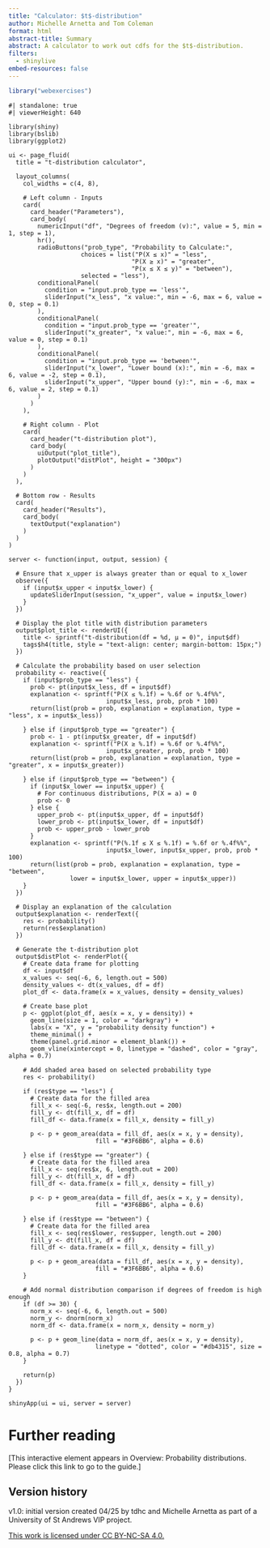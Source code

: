 ```yaml
---
title: "Calculator: $t$-distribution"
author: Michelle Arnetta and Tom Coleman
format: html
abstract-title: Summary
abstract: A calculator to work out cdfs for the $t$-distribution.
filters: 
  - shinylive
embed-resources: false
---
```


```r
library("webexercises")
```


```shinylive-r
#| standalone: true
#| viewerHeight: 640

library(shiny)
library(bslib)
library(ggplot2)

ui <- page_fluid(
  title = "t-distribution calculator",
  
  layout_columns(
    col_widths = c(4, 8),
    
    # Left column - Inputs
    card(
      card_header("Parameters"),
      card_body(
        numericInput("df", "Degrees of freedom (v):", value = 5, min = 1, step = 1),
        hr(),
        radioButtons("prob_type", "Probability to Calculate:",
                    choices = list("P(X ≤ x)" = "less", 
                                  "P(X ≥ x)" = "greater", 
                                  "P(x ≤ X ≤ y)" = "between"),
                    selected = "less"),
        conditionalPanel(
          condition = "input.prob_type == 'less'",
          sliderInput("x_less", "x value:", min = -6, max = 6, value = 0, step = 0.1)
        ),
        conditionalPanel(
          condition = "input.prob_type == 'greater'",
          sliderInput("x_greater", "x value:", min = -6, max = 6, value = 0, step = 0.1)
        ),
        conditionalPanel(
          condition = "input.prob_type == 'between'",
          sliderInput("x_lower", "Lower bound (x):", min = -6, max = 6, value = -2, step = 0.1),
          sliderInput("x_upper", "Upper bound (y):", min = -6, max = 6, value = 2, step = 0.1)
        )
      )
    ),
    
    # Right column - Plot
    card(
      card_header("t-distribution plot"),
      card_body(
        uiOutput("plot_title"),
        plotOutput("distPlot", height = "300px")
      )
    )
  ),
  
  # Bottom row - Results
  card(
    card_header("Results"),
    card_body(
      textOutput("explanation")
    )
  )
)

server <- function(input, output, session) {
  
  # Ensure that x_upper is always greater than or equal to x_lower
  observe({
    if (input$x_upper < input$x_lower) {
      updateSliderInput(session, "x_upper", value = input$x_lower)
    }
  })
  
  # Display the plot title with distribution parameters
  output$plot_title <- renderUI({
    title <- sprintf("t-distribution(df = %d, μ = 0)", input$df)
    tags$h4(title, style = "text-align: center; margin-bottom: 15px;")
  })
  
  # Calculate the probability based on user selection
  probability <- reactive({
    if (input$prob_type == "less") {
      prob <- pt(input$x_less, df = input$df)
      explanation <- sprintf("P(X ≤ %.1f) = %.6f or %.4f%%", 
                           input$x_less, prob, prob * 100)
      return(list(prob = prob, explanation = explanation, type = "less", x = input$x_less))
      
    } else if (input$prob_type == "greater") {
      prob <- 1 - pt(input$x_greater, df = input$df)
      explanation <- sprintf("P(X ≥ %.1f) = %.6f or %.4f%%", 
                           input$x_greater, prob, prob * 100)
      return(list(prob = prob, explanation = explanation, type = "greater", x = input$x_greater))
      
    } else if (input$prob_type == "between") {
      if (input$x_lower == input$x_upper) {
        # For continuous distributions, P(X = a) = 0
        prob <- 0
      } else {
        upper_prob <- pt(input$x_upper, df = input$df)
        lower_prob <- pt(input$x_lower, df = input$df)
        prob <- upper_prob - lower_prob
      }
      explanation <- sprintf("P(%.1f ≤ X ≤ %.1f) = %.6f or %.4f%%", 
                           input$x_lower, input$x_upper, prob, prob * 100)
      return(list(prob = prob, explanation = explanation, type = "between", 
                 lower = input$x_lower, upper = input$x_upper))
    }
  })
  
  # Display an explanation of the calculation
  output$explanation <- renderText({
    res <- probability()
    return(res$explanation)
  })
  
  # Generate the t-distribution plot
  output$distPlot <- renderPlot({
    # Create data frame for plotting
    df <- input$df
    x_values <- seq(-6, 6, length.out = 500)
    density_values <- dt(x_values, df = df)
    plot_df <- data.frame(x = x_values, density = density_values)
    
    # Create base plot
    p <- ggplot(plot_df, aes(x = x, y = density)) +
      geom_line(size = 1, color = "darkgray") +
      labs(x = "X", y = "probability density function") +
      theme_minimal() +
      theme(panel.grid.minor = element_blank()) +
      geom_vline(xintercept = 0, linetype = "dashed", color = "gray", alpha = 0.7)
    
    # Add shaded area based on selected probability type
    res <- probability()
    
    if (res$type == "less") {
      # Create data for the filled area
      fill_x <- seq(-6, res$x, length.out = 200)
      fill_y <- dt(fill_x, df = df)
      fill_df <- data.frame(x = fill_x, density = fill_y)
      
      p <- p + geom_area(data = fill_df, aes(x = x, y = density), 
                        fill = "#3F6BB6", alpha = 0.6)
      
    } else if (res$type == "greater") {
      # Create data for the filled area
      fill_x <- seq(res$x, 6, length.out = 200)
      fill_y <- dt(fill_x, df = df)
      fill_df <- data.frame(x = fill_x, density = fill_y)
      
      p <- p + geom_area(data = fill_df, aes(x = x, y = density), 
                        fill = "#3F6BB6", alpha = 0.6)
      
    } else if (res$type == "between") {
      # Create data for the filled area
      fill_x <- seq(res$lower, res$upper, length.out = 200)
      fill_y <- dt(fill_x, df = df)
      fill_df <- data.frame(x = fill_x, density = fill_y)
      
      p <- p + geom_area(data = fill_df, aes(x = x, y = density), 
                        fill = "#3F6BB6", alpha = 0.6)
    }
    
    # Add normal distribution comparison if degrees of freedom is high enough
    if (df >= 30) {
      norm_x <- seq(-6, 6, length.out = 500)
      norm_y <- dnorm(norm_x)
      norm_df <- data.frame(x = norm_x, density = norm_y)
      
      p <- p + geom_line(data = norm_df, aes(x = x, y = density), 
                        linetype = "dotted", color = "#db4315", size = 0.8, alpha = 0.7)
    }
    
    return(p)
  })
}

shinyApp(ui = ui, server = server)
```

# Further reading {-}

[This interactive element appears in Overview: Probability distributions. Please click this link to go to the guide.]

## Version history {-}

v1.0: initial version created 04/25 by tdhc and Michelle Arnetta as part of a University of St Andrews VIP project.
  
[This work is licensed under CC BY-NC-SA 4.0.](https://creativecommons.org/licenses/by-nc-sa/4.0/?ref=chooser-v1)



